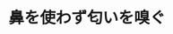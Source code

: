 ﻿---
title: "鼻を使わず匂いを嗅ぐ"
category: "工学院"
vol: 39
interviewee: "森泉・中本 "
url: ""
tags: ["機械","反応","ロボット","予測","匂い"]
pdf: "39-5.pdf"
career: ""
preface: "機械の鼻、匂いセンサーが様々な匂いに対して示す反応の予測や有効性に関する理論の確立、匂いの出所を探し出すロボットの開発に取り組む。"
---
